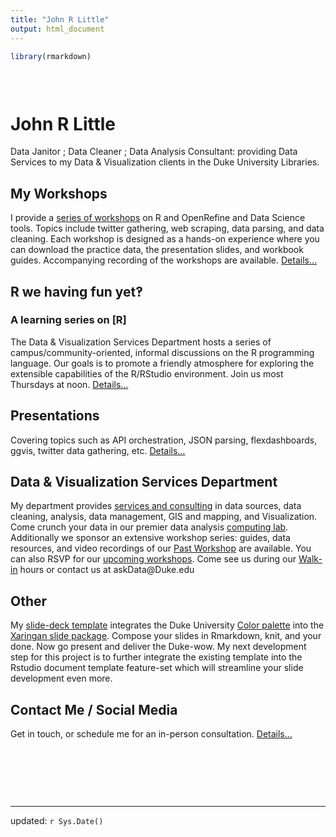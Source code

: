 ```yaml
---
title: "John R Little"
output: html_document
---
```


```r
library(rmarkdown)
```


<style type="text/css">
.title {
  display: none;
}

#getting-started img {
  margin-right: 10px;
}

</style>

<div class="row" style="padding-top: 30px;">
<div class="col-sm-6">

# **John R Little**

Data Janitor ; Data Cleaner ; Data Analysis Consultant:  providing Data Services to my Data & Visualization clients in the Duke University Libraries.

## My Workshops

I provide a [series of workshops](workshops.html) on R and OpenRefine and Data Science tools. Topics include twitter gathering, web scraping, data parsing, and data cleaning.  Each workshop is designed as a hands-on experience where you can download the practice data, the presentation slides, and workbook guides.  Accompanying recording of the workshops are available. [Details...](workshops.html)

## R we having fun yet‽ 

### A learning series on [R]

The Data & Visualization Services Department hosts a series of campus/community-oriented, informal discussions on the R programming language. Our goals is to promote a friendly atmosphere for exploring the extensible capabilities of the R/RStudio environment. Join us most Thursdays at noon. [Details...](http://is.gd/rfun2017)

## Presentations

Covering topics such as API orchestration, JSON parsing, flexdashboards, ggvis,  twitter data gathering, etc. [Details...](presentations.html)

## Data & Visualization Services Department

My department provides [services and consulting](http://library.duke.edu/data/about) in data sources, data cleaning, analysis, data management, GIS and mapping, and Visualization.  Come crunch your data in our premier data analysis [computing lab](http://library.duke.edu/data/about/lab).  Additionally we sponsor an extensive workshop series: guides, data resources, and video recordings of our [Past Workshop](http://library.duke.edu/data/news/past-workshops) are available.  You can also RSVP for our [upcoming workshops](http://library.duke.edu/data/news).  Come see us during our [Walk-in](http://library.duke.edu/data/about/schedule) hours or contact us at askData@Duke.edu

## Other

My [slide-deck template](http://libjohn.github.io/slide-template/) integrates the Duke University [Color palette](https://styleguide.duke.edu/color-palette/) into the [Xaringan slide package](https://slides.yihui.name/xaringan/).  Compose your slides in Rmarkdown, knit, and your done.  Now go present and deliver the Duke-wow.  My next development step for this project is to further integrate the existing template into the Rstudio document template feature-set which will streamline your slide development even more.

## Contact Me / Social Media  

Get in touch, or schedule me for an in-person consultation.  [Details...](contact.html)



&nbsp;  

&nbsp;

&nbsp; 

---

updated:  `r Sys.Date()`